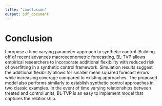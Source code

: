 ```yaml
---
title: "conclusion"
output: pdf_document
---
```


# Conclusion

I propose a time varying parameter approach to synthetic control. Building off of recent advances macroeconometric forecasting, BL-TVP allows empirical researchers to incorporate additional flexibility with reduced risk of overfitting in a synthetic control framework. Simulation results suggest the additional flexibility allows for smaller mean squared forecast errors while increasing coverage compared to existing approaches. The proposed model also performs similarly to establish synthetic control approaches in two classic examples. In the event of time varying relationships between treated and control units, BL-TVP is an easy to implement model that captures the relationship.